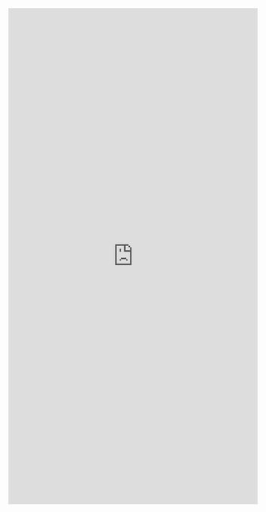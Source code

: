 <!---Data and Statistics-->

<iframe id="learnR" src="https://wrightrc.shinyapps.io/data-and-stats/" style="border: 0px solid black; width: 100%; min-height: 1000px"></iframe>
